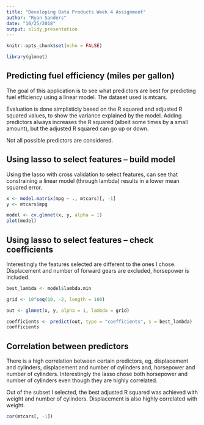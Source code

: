 ```yaml
---
title: "Developing Data Products Week 4 Assignment"
author: "Ryan Sanders"
date: "10/25/2018"
output: slidy_presentation
---
```


```r
knitr::opts_chunk$set(echo = FALSE)

library(glmnet)
```

## Predicting fuel efficiency (miles per gallon)

The goal of this application is to see what predictors are best for predicting fuel efficiency using a linear model. The dataset used is mtcars.

Evaluation is done simplisticly based on the R squared and adjusted R squared values, to show the variance explained by the model. Adding predictors always increases the R squared (albeit some times by a small amount), but the adjusted R squared can go up or down.

Not all possible predictors are considered.

## Using lasso to select features -- build model

Using the lasso with cross validation to select features, can see that constraining a linear model (through lambda) results in a lower mean squared error.

```r
x <- model.matrix(mpg ~ ., mtcars)[, -1]
y <- mtcars$mpg

model <- cv.glmnet(x, y, alpha = 1)
plot(model)
```

## Using lasso to select features -- check coefficients

Interestingly the features selected are different to the ones I chose. Displacement and number of forward gears are excluded, horsepower is included.

```r
best_lambda <- model$lambda.min

grid <- 10^seq(10, -2, length = 100)

out <- glmnet(x, y, alpha = 1, lambda = grid)

coefficients <- predict(out, type = "coefficients", s = best_lambda)
coefficients
```

## Correlation between predictors

There is a high correlation between certain predictors, eg, displacement and cylinders, displacement and number of cylinders and, horsepower and number of cylinders. Interestingly the lasso chose both horsepower and number of cylinders even though they are highly correlated.

Out of the subset I selected, the best adjusted R squared was achieved with weight and number of cylinders. Displacement is also highly correlated with weight.

```r
cor(mtcars[, -1])
```